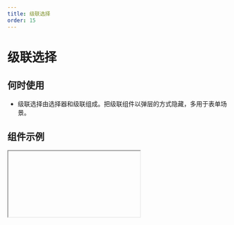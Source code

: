 ```yaml
---
title: 级联选择
order: 15
---
```


# 级联选择

## 何时使用

- 级联选择由选择器和级联组成。把级联组件以弹层的方式隐藏，多用于表单场景。

## 组件示例


<Iframe url="https://www.aliwork.com/developer/cascade-select-field-v2?isRenderNav=false" />

## 组件属性


<AttrTable
  dataSource={[
    {
      attr: '标题',
      code: 'label',
      type: 'String',
      demo: '标题',
      dafault: '',
      desc: '',
    },
    {
      attr: '值',
      code: 'fieldData',
      type: 'Object',
      demo: '4121',
      dafault: '',
      desc: '',
    },
    {
      attr: '标题位置',
      code: 'labelAlign',
      type: 'String',
      demo: '"left"',
      dafault: '',
      desc: '可选值："left", "top", "inset"',
    },
    {
      attr: '标题宽度',
      code: 'labelColSpan',
      type: 'Number',
      demo: '',
      dafault: '',
      desc: '',
    },
    {
      attr: '标题偏移',
      code: 'labelColOffset',
      type: 'Number',
      demo: 'true',
      dafault: '',
      desc: '',
    },
    {
      attr: '内容宽度',
      code: 'wrapperColSpan',
      type: 'Number',
      demo: '0',
      dafault: '',
      desc: '',
    },
    {
      attr: '内容偏移',
      code: 'wrapperColOffset',
      type: 'Number',
      demo: '0',
      dafault: '',
      desc: '',
    },
    {
      attr: '标题对齐',
      code: 'labelTextAlign',
      type: 'String',
      demo: '"left"',
      dafault: '',
      desc: '可选值："left", "right"',
    },
    {
      attr: '描述信息',
      code: 'tips',
      type: 'String',
      demo: '这是一段描述信息',
      dafault: '',
      desc: '',
    },
    {
      attr: '状态',
      code: 'behavior',
      type: 'String',
      demo: '"NORMAL"',
      dafault: '',
      desc: '可选值："NORMAL", "DISABLED", "READONLY", "HIDDEN"',
    },
    {
      attr: '尺寸',
      code: 'size',
      type: '"small"',
      demo: 'false',
      dafault: '',
      desc: '可选值："small", "medium", "large"',
    },
    {
      attr: '校验',
      code: 'validation',
      type: 'Array',
      demo: '[{type:"required"}]',
      dafault: '',
      desc: '可选值：{type:"required"}, {type: "customValidate", message: "请选择指定项", param: "function validateRule(value) { return value === test; }"}',
    },
    {
      attr: '是否有下拉箭头',
      code: 'hasArrow',
      type: 'Boolean',
      demo: 'true',
      dafault: '',
      desc: '可选值：true, false',
    },
    {
      attr: '是否有搜索',
      code: 'showSearch',
      type: 'Boolean',
      demo: 'true',
      dafault: '',
      desc: '可选值：true, false',
    },
    {
      attr: '下拉框显示或关闭事件',
      code: 'onVisibleChange',
      type: 'Function',
      demo: 'true',
      dafault: '',
      desc: 'function onVisibleChange({ visible, type }){console.log(onVisibleChange, visible, type);} ',
    },
    {
      attr: '值发生改变事件',
      code: 'onChange',
      type: 'Function',
      demo: 'true',
      dafault: '',
      desc: 'function onChange({ value, data, extra }){ console.log(onChange, value, data, extra);}',
    },
  ]}
/>
